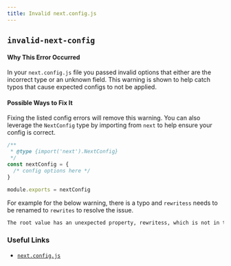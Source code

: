 ```yaml
---
title: Invalid next.config.js
---
```


## `invalid-next-config`

#### Why This Error Occurred

In your `next.config.js` file you passed invalid options that either are the incorrect type or an unknown field. This warning is shown to help catch typos that cause expected configs to not be applied.

#### Possible Ways to Fix It

Fixing the listed config errors will remove this warning. You can also leverage the `NextConfig` type by importing from `next` to help ensure your config is correct.

```js filename="next.config.js"
/**
 * @type {import('next').NextConfig}
 */
const nextConfig = {
  /* config options here */
}

module.exports = nextConfig
```

For example for the below warning, there is a typo and `rewritess` needs to be renamed to `rewrites` to resolve the issue.

```bash filename="Terminal"
The root value has an unexpected property, rewritess, which is not in the list of allowed properties
```

### Useful Links

- [`next.config.js`](https://nextjs.org/docs/api-reference/next.config.js/introduction)
